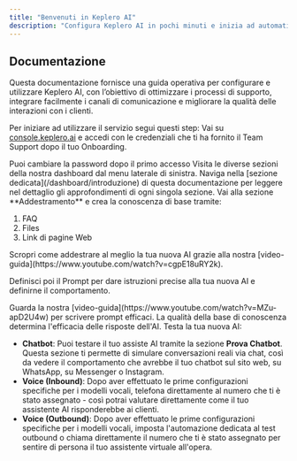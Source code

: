 ```yaml
---
title: "Benvenuti in Keplero AI"
description: "Configura Keplero AI in pochi minuti e inizia ad automatizzare la tua assistenza clienti"
---
```


## Documentazione

Questa documentazione fornisce una guida operativa per configurare e utilizzare Keplero AI, con l’obiettivo di ottimizzare i processi di supporto, integrare facilmente i canali di comunicazione e migliorare la qualità delle interazioni con i clienti.

Per iniziare ad utilizzare il servizio segui questi step: 
<Steps>
<Step title="Accedi alla Dashboard">
  Vai su [console.keplero.ai](https://console.keplero.ai/) e accedi con le credenziali che ti ha fornito il Team Support dopo il tuo Onboarding.
  
  <Note>
  Puoi cambiare la password dopo il primo accesso
  </Note>
</Step>

<Step title="Esplora le varie sezioni della piattaforma">
  Visita le diverse sezioni della nostra dashboard dal menu laterale di sinistra.
  
  <Tip>
  Naviga nella [sezione dedicata](/dashboard/introduzione) di questa documentazione per leggere nel dettaglio gli approfondimenti di ogni singola sezione.
  </Tip>
</Step>

<Step title="Crea la Base di Conoscenza">
  Vai alla sezione **Addestramento** e crea la conoscenza di base tramite:

  1. FAQ
  2. Files 
  3. Link di pagine Web

  <Tip>
  Scropri come addestrare al meglio la tua nuova AI grazie alla nostra [video-guida](https://www.youtube.com/watch?v=cgpE18uRY2k).
  </Tip>

  Definisci poi il Prompt per dare istruzioni precise alla tua nuova AI e definirne il comportamento.

  <Tip>
  Guarda la nostra [video-guida](https://www.youtube.com/watch?v=MZu-apD2U4w) per scrivere prompt efficaci.
  </Tip>

  <Warning>
  La qualità della base di conoscenza determina l'efficacia delle risposte dell'AI.
  </Warning>
</Step>


<Step title="Fai i primi test">
  Testa la tua nuova AI:
  
  - **Chatbot**: Puoi testare il tuo assiste AI tramite la sezione **Prova Chatbot**. Questa sezione ti permette di simulare conversazioni reali via chat, così da vedere il comportamento che avrebbe il tuo chatbot sul sito web, su WhatsApp, su Messenger o Instagram.
  - **Voice (Inbound)**: Dopo aver effettuato le prime configurazioni specifiche per i modelli vocali, telefona direttamente al numero che ti è stato assegnato - così potrai valutare direttamente come il tuo assistente AI risponderebbe ai clienti.
  - **Voice (Outbound)**: Dopo aver effettuato le prime configurazioni specifiche per i modelli vocali, imposta l'automazione dedicata al test outbound o chiama direttamente il numero che ti è stato assegnato per sentire di persona il tuo assistente virtuale all'opera.
  
</Step>
</Steps>
